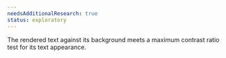 ```yaml
---
needsAdditionalResearch: true
status: exploratory
---
```


The rendered text against its background meets a maximum <a>contrast ratio test</a> for its text appearance.
